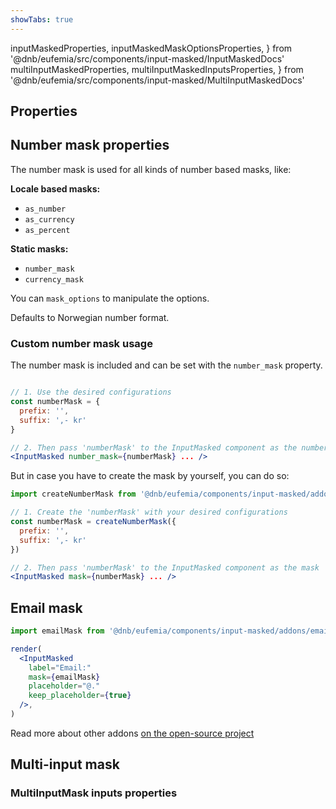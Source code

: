 ```yaml
---
showTabs: true
---
```


  inputMaskedProperties,
  inputMaskedMaskOptionsProperties,
} from '@dnb/eufemia/src/components/input-masked/InputMaskedDocs'
  multiInputMaskedProperties,
  multiInputMaskedInputsProperties,
} from '@dnb/eufemia/src/components/input-masked/MultiInputMaskedDocs'

## Properties

<PropertiesTable props={inputMaskedProperties} />

## Number mask properties

The number mask is used for all kinds of number based masks, like:

**Locale based masks:**

- `as_number`
- `as_currency`
- `as_percent`

**Static masks:**

- `number_mask`
- `currency_mask`

You can `mask_options` to manipulate the options.

Defaults to Norwegian number format.

<PropertiesTable props={inputMaskedMaskOptionsProperties} />

### Custom number mask usage

The number mask is included and can be set with the `number_mask` property.

```jsx

// 1. Use the desired configurations
const numberMask = {
  prefix: '',
  suffix: ',- kr'
}

// 2. Then pass 'numberMask' to the InputMasked component as the number_mask
<InputMasked number_mask={numberMask} ... />
```

But in case you have to create the mask by yourself, you can do so:

```jsx
import createNumberMask from '@dnb/eufemia/components/input-masked/addons/createNumberMask'

// 1. Create the 'numberMask' with your desired configurations
const numberMask = createNumberMask({
  prefix: '',
  suffix: ',- kr'
})

// 2. Then pass 'numberMask' to the InputMasked component as the mask
<InputMasked mask={numberMask} ... />
```

## Email mask

```jsx
import emailMask from '@dnb/eufemia/components/input-masked/addons/emailMask'

render(
  <InputMasked
    label="Email:"
    mask={emailMask}
    placeholder="@."
    keep_placeholder={true}
  />,
)
```

Read more about other addons [on the open-source project](https://github.com/text-mask/text-mask)

## Multi-input mask

<PropertiesTable props={multiInputMaskedProperties} />

### MultiInputMask inputs properties

<PropertiesTable props={multiInputMaskedInputsProperties} />
